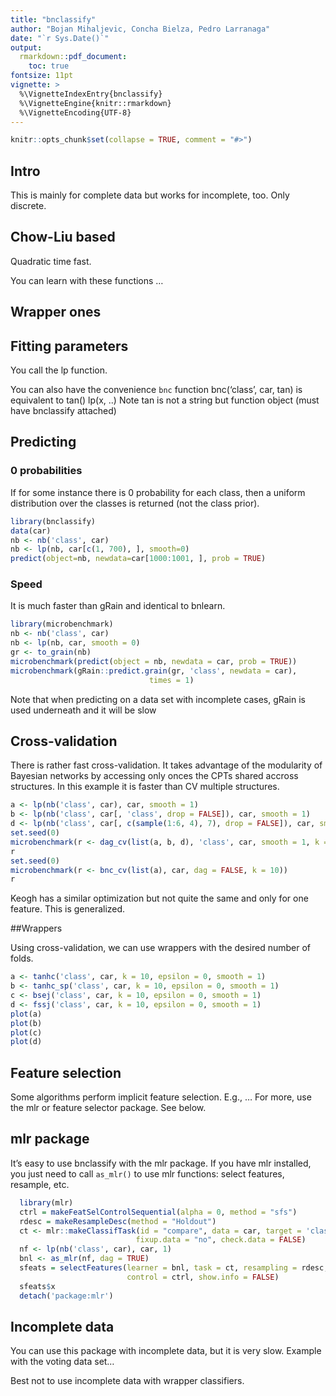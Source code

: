 ```yaml
---
title: "bnclassify"
author: "Bojan Mihaljevic, Concha Bielza, Pedro Larranaga"
date: "`r Sys.Date()`"
output: 
  rmarkdown::pdf_document:
    toc: true
fontsize: 11pt
vignette: >
  %\VignetteIndexEntry{bnclassify}
  %\VignetteEngine{knitr::rmarkdown}
  %\VignetteEncoding{UTF-8}
---
```


```r
knitr::opts_chunk$set(collapse = TRUE, comment = "#>")
```

## Intro
This is mainly for complete data but works for incomplete, too. Only discrete.

## Chow-Liu based 
Quadratic time fast. 

You can learn with these functions ...

## Wrapper ones 

## Fitting parameters 

You call the lp function.

You can also have the convenience `bnc` function bnc('class', car, tan) is equivalent to tan() lp(x, ..)
Note tan is not a string but function object (must have bnclassify attached)

## Predicting 

### 0 probabilities
If for some instance there is 0 probability for each class, then a uniform distribution over the classes is returned (not the class prior). 

```r
library(bnclassify)
data(car)
nb <- nb('class', car)
nb <- lp(nb, car[c(1, 700), ], smooth=0)
predict(object=nb, newdata=car[1000:1001, ], prob = TRUE)
```

### Speed 
It is much faster than gRain and identical to bnlearn.

```r
library(microbenchmark)
nb <- nb('class', car)
nb <- lp(nb, car, smooth = 0)
gr <- to_grain(nb)
microbenchmark(predict(object = nb, newdata = car, prob = TRUE))
microbenchmark(gRain::predict.grain(gr, 'class', newdata = car),
                               times = 1)
```

Note that when predicting on a data set with incomplete cases, gRain is used underneath and it will be slow


## Cross-validation
There is rather fast cross-validation. It takes advantage of the modularity of Bayesian networks by accessing only onces the CPTs shared accross structures. In this example it is faster than CV multiple structures.

```r
a <- lp(nb('class', car), car, smooth = 1)	
b <- lp(nb('class', car[, 'class', drop = FALSE]), car, smooth = 1)
d <- lp(nb('class', car[, c(sample(1:6, 4), 7), drop = FALSE]), car, smooth = 1)	
set.seed(0)
microbenchmark(r <- dag_cv(list(a, b, d), 'class', car, smooth = 1, k = 10))
r
set.seed(0)
microbenchmark(r <- bnc_cv(list(a), car, dag = FALSE, k = 10))
r
```

Keogh has a similar optimization but not quite the same and only for one feature. This is generalized.

##Wrappers

Using cross-validation, we can use wrappers with the desired number of folds. 


```r
a <- tanhc('class', car, k = 10, epsilon = 0, smooth = 1)
b <- tanhc_sp('class', car, k = 10, epsilon = 0, smooth = 1)
c <- bsej('class', car, k = 10, epsilon = 0, smooth = 1)
d <- fssj('class', car, k = 10, epsilon = 0, smooth = 1)
plot(a)
plot(b)
plot(c)
plot(d)
```

## Feature selection

Some algorithms perform implicit feature selection. E.g., ... For more, use the mlr or feature selector package. See below. 

## mlr package
It's easy to use bnclassify with the mlr package. If you have mlr installed, you just need to call `as_mlr()` to use mlr functions: select features, resample, etc.

```r
  library(mlr)
  ctrl = makeFeatSelControlSequential(alpha = 0, method = "sfs")
  rdesc = makeResampleDesc(method = "Holdout")
  ct <- mlr::makeClassifTask(id = "compare", data = car, target = 'class', 
                            fixup.data = "no", check.data = FALSE)  
  nf <- lp(nb('class', car), car, 1)
  bnl <- as_mlr(nf, dag = TRUE)
  sfeats = selectFeatures(learner = bnl, task = ct, resampling = rdesc,
                          control = ctrl, show.info = FALSE)
  sfeats$x
  detach('package:mlr')
```

## Incomplete data
You can use this package with incomplete data, but it is very slow. Example with the voting data set...

Best not to use incomplete data with wrapper classifiers.